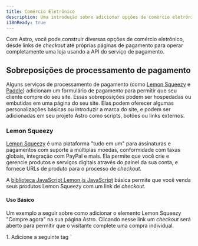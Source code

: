 ```yaml
---
title: Comércio Eletrônico
description: Uma introdução sobre adicionar opções de comércio eletrônico em seu site Astro
i18nReady: true
---
```


Com Astro, você pode construir diversas opções de comércio eletrônico, desde links de _checkout_ até próprias páginas de pagamento para operar completamente uma loja usando a API do serviço de pagamento.

## Sobreposições de processamento de pagamento

Alguns serviços de processamento de pagamento (como [Lemon Squeezy](#lemon-squeezy) e [Paddle](#paddle)) adicionam um formulário de pagamento para permitir que seu cliente compre do seu site. Essas sobreposições podem ser hospedadas ou embutidas em uma página do seu site. Elas podem oferecer algumas personalizações básicas ou introduzir a marca do site, e podem ser adicionadas em seu projeto Astro como scripts, botões ou links externos.

### Lemon Squeezy

[Lemon Squeezy](https://www.lemonsqueezy.com/) é uma plataforma "tudo em um" para assinaturas e pagamentos com suporte a múltiplas moedas, conformidade com taxas globais, integração com PayPal e mais. Ela permite que você crie e gerencie produtos e serviços digitais através do painel da sua conta, e fornece URLs de produto para o processo de _checkout_.

A [biblioteca JavaScript Lemon.js JavaScript](https://docs.lemonsqueezy.com/help/lemonjs/what-is-lemonjs) básica permite que você venda seus produtos Lemon Squeezy com um link de _checkout_.

#### Uso Básico

Um exemplo a seguir sobre como adicionar o elemento Lemon Squeezy "Compre agora" na sua página Astro. Clicando nesse link um _checkout_ será aberto para permitir que o visitante complete uma compra individual.

<Steps>
1. Adicione a seguinte tag `<script>` no `head` ou `body` da sua página:

    ```html title="src/pages/my-product-page.astro"
    <script src="https://app.lemonsqueezy.com/js/lemon.js" defer></script>
    ```

2. Crie uma âncora na página ligando-a à sua URL de produto. Inclua a classe `lemonsqueezy-button` para abrir uma camada de _checkout_ quando clicado.

    ```html title="src/pages/my-product-page.astro"
    <a class="lemonsqueezy-button" href="https://demo.lemonsqueezy.com/checkout/...">
      Compre agora
    </a>
    ```
</Steps>

#### Lemon.js

Lemon.js também fornece comportamentos adicionais como [abrir sobreposições de maneira programática](https://docs.lemonsqueezy.com/help/lemonjs/opening-overlays) e [manipular eventos de sobreposição](https://docs.lemonsqueezy.com/help/lemonjs/handling-events).

<ReadMore> Leia o [guia inicial do desenvolvedor Lemon Squeezy](https://docs.lemonsqueezy.com/guides/developer-guide) para mais informações.</ReadMore>

### Paddle

[Paddle](https://www.paddle.com/) é uma solução de cobrança para produtos e serviços digitais. Ele lida com pagamentos e taxas, e gerencia assinaturas através de uma sobreposição ou um _checkout_ embutido.

[Paddle.js](https://developer.paddle.com/paddlejs/overview) é uma biblioteca JavaScript leve que permite que você construa experiências de cobranças ricas e integradas usando Paddle.

#### Uso Básico

Um exemplo a seguir sobre como adicionar um elemento Paddle "Comprar Agora" em uma página Astro. Clicando nesse link um checkout será aberto para permitir que o visitante complete uma compra individual.

Depois de o link de pagamento padrão do domínio (seu próprio website) for aprovado por Paddle, você pode transformar qualquer elemento da sua página em uma sobreposição de _checkout_ usando atributos de dados HTML.

<Steps>
1. Adicione as duas tags `<script>` seguintes no `head` ou `body` da sua página:

    ```html title="src/pages/my-product-page.astro"
    <script src="https://cdn.paddle.com/paddle/v2/paddle.js"></script>
    <script type="text/javascript">
      Paddle.Setup({ 
        token: '7d279f61a3499fed520f7cd8c08' // substitua com um token do lado do cliente
      });
    </script>
    ```

2. Transforme qualquer elemento em sua página em um botão de Checkout Paddle ao adicionar a classe `paddle_button`:

    ```html title="src/pages/my-product-page.astro"
    <a href="#" class="paddle_button">Compre Agora</a>
    ```

3. Adicione um atributo `data-items` para especificar o `priceId` e `quantity` do seu produto Paddle. Você pode também opcionalmente passar can also optionally pass additional [atributos de dados HTML](https://developer.paddle.com/paddlejs/html-data-attributes) para preencher dados, lidar com sucesso no _checkout_, ou estilizar seu botão e a sobreposição _checkout_:
    ```html title="src/pages/my-product-page.astro"
    <a 
      href="#"
      class="paddle_button"
      data-display-mode="overlay"
      data-theme="light"
      data-locale="en"
      data-success-url="https://example.com/thankyou"
      data-items='[
        {
          "priceId": "pri_01gs59hve0hrz6nyybj56z04eq", 
          "quantity": 1
        }
      ]'
    >
      Compre agora
    </a>
    ```
</Steps>

#### Paddle.js

Em vez de passar atributos de dados HTML, você pode enviar dados para a sobreposição do _checkout_ usando JavaScript para passar múltiplos atributos e ainda maior personalização. Você também pode criar fluxos de trabalhos melhorados usando um _checkout_ embutido.

<ReadMore>Leia mais sobre [utilizar Paddle.js para construir um checkout embutido](https://developer.paddle.com/build/checkout/build-branded-inline-checkout).</ReadMore>


## Soluções completas de comércio eletrônico

Para mais personalização sobre o carrinho de compras e o processo de checkout do seu site, você pode conectar um provedor de serviços financeiros mais completo (como [Snipcart](#snipcart)) em seu projeto Astro. Essas plataformas de e-commerce também podem integrar-se com outros serviços de terceiros para gerenciamento de contas de usuário, personalização, inventário e análises.

### Snipcart

[Snipcart](https://snipcart.com/) é uma plataforma de carrinho de compras poderosa voltada para desenvolvedores, baseada em HTML/JavaScript.

O Snipcart permite a integração com serviços de terceiros, como provedores de envio, habilitação de webhooks para integração avançada entre seu carrinho e outros sistemas, escolha entre várias plataformas de pagamento (como Stripe, Paypal e Square), personalização de modelos de e-mail, além de fornecer ambientes de teste ao vivo.

:::tip
Quer uma solução Snipcart pré-pronta? Confira [`astro-snipcart`](https://astro-snipcart.vercel.app/), um modelo da comunidade Astro totalmente funcional, incluindo um sistema de design opcional, pronto para integração com sua conta Snipcart.
:::

#### Uso Básico

A seguir está um exemplo de configuração de um _checkout_ com Snipcart e a adição de elementos de botão para "Adicionar ao carrinho" e "Finalizar compra" em uma página Astro. Isso permitirá que os visitantes adicionem produtos ao carrinho sem serem direcionados imediatamente para a página de _checkout_.

<ReadMore>Para instruções completas, incluindo a configuração da sua loja Snipcart, veja [a documentação de instalação Snipcart](https://docs.snipcart.com/v3/setup/installation).</ReadMore>

<Steps>
1. Adicione o script [conforme mostrado nas instruções de instalação Snipcart](https://docs.snipcart.com/v3/setup/installation) em sua página, após o elemento `<body>`.

    ```html title="src/pages/my-product-page.astro"
    <body></body>
    <script>
      window.SnipcartSettings = {
        publicApiKey: "SUA_CHAVE_API",
        loadStrategy: "on-user-interaction",
      };

      (function()...); // disponível na documentação Snipcart
    </script>
    ```

2. Personalize `window.SnipcartSettings` com qualquer uma das [configurações Snipcart disponíveis](https://docs.snipcart.com/v3/setup/installation#settings) para controlar o comportamento e a aparência do seu carrinho.

    ```html title="src/pages/my-product-page.astro"
    <script>
      window.SnipcartSettings = {
        publicApiKey: "SUA_CHAVE_API",
        loadStrategy: "manual",
        version: "3.7.1",
        addProductBehavior: "none",
        modalStyle: "side",
      };

      (function()...); // disponível na documentação Snipcart
    </script>
    ```

3. Adicione `class="snipcart-add-item"` a qualquer elemento HTML, como um `<button>`, para adicionar um item ao carrinho ao clicar nele. Inclua também outros elementos de dados para [atributos de produto comuns do Snipcart](https://docs.snipcart.com/v3/setup/products), como preço e descrição, e quaisquer campos opcionais.

    ```html title="src/pages/my-product-page.astro"
    <button
      class="snipcart-add-item"
      data-item-id="astro-print"
      data-item-price="39.99"
      data-item-description="Uma impressão emoldurada do logotipo Astro."
      data-item-image="/assets/images/astro-print.jpg"
      data-item-name="Astro Print"
      data-item-custom1-name="Cor da moldura"
      data-item-custom1-options="Marrom|Prata[+10.00]|Ouro[+20.00]"
      data-item-custom2-name="Instruções de entrega"
      data-item-custom2-type="textarea"
    >
      Adicionar ao carrinho
    </button>
    ```

4. Adicione um botão de checkout Snipcart com a classe `snipcart-checkout` para abrir o carrinho e permitir que os clientes concluam a compra em um modal de _checkout_.

    ```html title="src/pages/my-product-page.astro"
    <button class="snipcart-checkout">Clique aqui para finalizar a compra</button>
    ```
</Steps>

#### SDK JavaScript Snipcart

O [SDK JavaScript Snipcart](https://docs.snipcart.com/v3/sdk/basics) permite configurar, personalizar e gerenciar seu carrinho Snipcart de forma programática.

Isso permite realizar ações como:

- Obter informações relevantes sobre a sessão Snipcart atual e aplicar determinadas operações ao carrinho.
- Escutar eventos e acionar _callbacks_ dinamicamente.
- Escutar mudanças de estado e receber um instantâneo completo do estado do carrinho.

<ReadMore>Consulte a [documentação Snipcart](https://docs.snipcart.com/v3/) para mais informações sobre todas as opções de integração com Snipcart em seu Projeto Astro.</ReadMore>

#### `astro-snipcart`

Existem dois pacotes `astro-snipcart` da comunidade que podem simplificar o uso de Snipcart.

- [ Modelo Astro `@lloydjatkinson/astro-snipcart`](https://astro-snipcart.vercel.app/): Este modelo Astro inclui um sistema de design opcional para uma solução completa de e-commerce. Saiba mais em sua própria documentação extensa, incluindo [a motivação por trás da criação do `astro-snipcart`](https://astro-snipcart.vercel.app/motivation), como uma forma conveniente e nativa de Astro interagir com a API Snipcart.

- [Integração `@Adammatthiesen/astro-snipcart`](https://github.com/Adammatthiesen/astro-snipcart): Esta integração foi fortemente inspirada no tema `astro-snipcart` e fornece componentes Astro (ou Vue) que podem ser adicionados ao seu projeto Astro para criar produtos, controlar o carrinho e muito mais. Veja o [tutorial completo](https://matthiesen.xyz/blog/getting-started-with-my-astro-snipcart-addon) para mais informações.

## Recursos da Comunidade

- [Experiência prática: Loja eCommerce com Astro?](https://crystallize.com/blog/building-ecommerce-with-astro)
- [Coletando Pagamentos com Stripe usando Astro](https://zellwk.com/blog/stripe-astro-recipe/)
